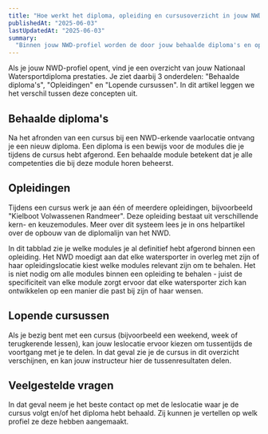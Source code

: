 ```yaml
---
title: "Hoe werkt het diploma, opleiding en cursusoverzicht in jouw NWD-profiel?"
publishedAt: "2025-06-03"
lastUpdatedAt: "2025-06-03"
summary:
  "Binnen jouw NWD-profiel worden de door jouw behaalde diploma's en opleidingen getoond, net als eventuele voortgang binnen lopende cursussen. Leer meer over deze concepten, en wat je kan doen als je informatie mist."
---
```


Als je jouw NWD-profiel opent, vind je een overzicht van jouw Nationaal Watersportdiploma prestaties. Je ziet daarbij 3 onderdelen: "Behaalde diploma's", "Opleidingen" en "Lopende cursussen". In dit artikel leggen we het verschil tussen deze concepten uit.

## Behaalde diploma's 
Na het afronden van een cursus bij een NWD-erkende vaarlocatie ontvang je een nieuw diploma. Een diploma is een bewijs voor de modules die je tijdens de cursus hebt afgerond. Een behaalde module betekent dat je alle competenties die bij deze module horen beheerst.

## Opleidingen
Tijdens een cursus werk je aan één of meerdere opleidingen, bijvoorbeeld "Kielboot Volwassenen Randmeer". Deze opleiding bestaat uit verschillende kern- en keuzemodules. Meer over dit systeem lees je in ons helpartikel over de opbouw van de diplomalijn van het NWD. 

In dit tabblad zie je welke modules je al definitief hebt afgerond binnen een opleiding. Het NWD moedigt aan dat elke watersporter in overleg met zijn of haar opleidingslocatie kiest welke modules relevant zijn om te behalen. Het is niet nodig om alle modules binnen een opleiding te behalen - juist de specificiteit van elke module zorgt ervoor dat elke watersporter zich kan ontwikkelen op een manier die past bij zijn of haar wensen.

## Lopende cursussen
Als je bezig bent met een cursus (bijvoorbeeld een weekend, week of terugkerende lessen), kan jouw leslocatie ervoor kiezen om tussentijds de voortgang met je te delen. In dat geval zie je de cursus in dit overzicht verschijnen, en kan jouw instructeur hier de tussenresultaten delen.

## Veelgestelde vragen

<dl className="divide-y divide-slate-900/10 rounded-lg border border-slate-900/10">

<Faq question="Ik mis een diploma, opleiding en/of lopende cursus in het overzicht">
 In dat geval neem je het beste contact op met de leslocatie waar je de cursus volgt en/of het diploma hebt behaald. Zij kunnen je vertellen op welk profiel ze deze hebben aangemaakt.
</Faq>

</dl>
